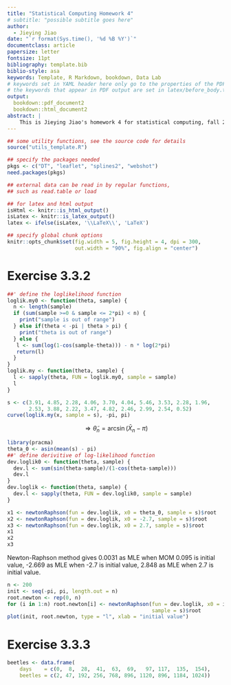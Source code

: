 ```yaml
---
title: "Statistical Computing Homework 4"
# subtitle: "possible subtitle goes here"
author:
  - Jieying Jiao
date: "`r format(Sys.time(), '%d %B %Y')`"
documentclass: article
papersize: letter
fontsize: 11pt
bibliography: template.bib
biblio-style: asa
keywords: Template, R Markdown, bookdown, Data Lab
# keywords set in YAML header here only go to the properties of the PDF output
# the keywords that appear in PDF output are set in latex/before_body.tex
output:
  bookdown::pdf_document2
  bookdown::html_document2
abstract: |
    This is Jieying Jiao's homework 4 for statistical computing, fall 2018.
---
```


```r
## some utility functions, see the source code for details
source("utils_template.R")

## specify the packages needed
pkgs <- c("DT", "leaflet", "splines2", "webshot")
need.packages(pkgs)

## external data can be read in by regular functions,
## such as read.table or load

## for latex and html output
isHtml <- knitr::is_html_output()
isLatex <- knitr::is_latex_output()
latex <- ifelse(isLatex, '\\LaTeX\\', 'LaTeX')

## specify global chunk options
knitr::opts_chunk$set(fig.width = 5, fig.height = 4, dpi = 300,
                      out.width = "90%", fig.align = "center")

```


# Exercise 3.3.2

```r
##' define the loglikelihood function
loglik.my0 <- function(theta, sample) {
  n <- length(sample)
  if (sum(sample >=0 & sample <= 2*pi) < n) {
    print("sample is out of range")
  } else if(theta < -pi | theta > pi) {
    print("theta is out of range")
  } else {
   l <- sum(log(1-cos(sample-theta))) - n * log(2*pi)
   return(l) 
  }
}
loglik.my <- function(theta, sample) {
  l <- sapply(theta, FUN = loglik.my0, sample = sample)
  l
}

s <- c(3.91, 4.85, 2.28, 4.06, 3.70, 4.04, 5.46, 3.53, 2.28, 1.96,
       2.53, 3.88, 2.22, 3.47, 4.82, 2.46, 2.99, 2.54, 0.52)
curve(loglik.my(x, sample = s), -pi, pi)
```

\begin{align*}
E(X|\theta) &= \int_0^{2\pi}x\frac{1-\cos(x-\theta)}{2\pi}dx\\
            &= \frac{1}{2\pi} \int_0^{2\pi}xdx - \frac{1}{2\pi}\int_0^{2\pi}
            x\cos(x-\theta)dx\\
            &= \left.\frac{1}{2\pi} \times \frac{1}{2}\right\vert_0^{2\pi} - 
            \frac{1}{2\pi}\int_0^{2\pi}xd\sin(x-\theta)\\
            &= \pi - \frac{1}{2\pi} \left[\left.x\sin(x-\theta)\right\vert_0^
            {2\pi}-\int_0^{2\pi}\sin(x-\theta)dx\right]\\
            &= \pi - \frac{1}{2\pi} \left[2\pi\sin(2\pi-\theta)+\cos(x-\theta)
            \left.\right\vert_0^{2\pi}\right]\\
            &= \pi - \frac{1}{2\pi} \left[-2\pi\sin(\theta)\right]\\
            &= \pi + \sin(\theta)\\
            &= \bar{X}_n\\
\end{align*}
$$\Rightarrow\tilde{\theta}_n = \arcsin(\bar{X}_n - \pi)$$
```r
library(pracma)
theta_0 <- asin(mean(s) - pi)
##' define derivitive of log-likelihood function
dev.loglik0 <- function(theta, sample) {
  dev.l <- sum(sin(theta-sample)/(1-cos(theta-sample)))
  dev.l
}
dev.loglik <- function(theta, sample) {
  dev.l <- sapply(theta, FUN = dev.loglik0, sample = sample)
}

x1 <- newtonRaphson(fun = dev.loglik, x0 = theta_0, sample = s)$root
x2 <- newtonRaphson(fun = dev.loglik, x0 = -2.7, sample = s)$root
x3 <- newtonRaphson(fun = dev.loglik, x0 = 2.7, sample = s)$root
x1
x2
x3
```

Newton-Raphson method gives 0.0031 as MLE when MOM 0.095 is initial value, 
-2.669 as MLE when -2.7 is initial value, 2.848 as MLE when 2.7 is initial value.

```r
n <- 200
init <- seq(-pi, pi, length.out = n)
root.newton <- rep(0, n)
for (i in 1:n) root.newton[i] <- newtonRaphson(fun = dev.loglik, x0 = init[i], 
                                               sample = s)$root
plot(init, root.newton, type = "l", xlab = "initial value")
```

# Exercise 3.3.3

```r
beetles <- data.frame(
    days    = c(0,  8,  28,  41,  63,  69,   97, 117,  135,  154),
    beetles = c(2, 47, 192, 256, 768, 896, 1120, 896, 1184, 1024))

```